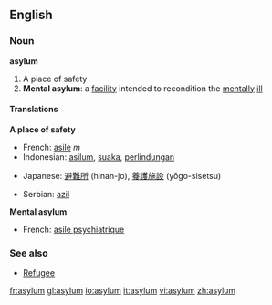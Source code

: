 ==English==

===Noun===
'''asylum'''

# A place of safety
# '''Mental asylum''': a [[facility]] intended to recondition the [[mentally]] [[ill]]

====Translations====
'''A place of safety'''
{{top}}
*French: [[asile]] ''m''
*Indonesian: [[asilum]], [[suaka]], [[lindung|perlindungan]]
{{mid}}
*Japanese: [[避難所]] (hinan-jo), [[養護施設]] (yōgo-sisetsu)
{{bottom}}
*Serbian: [[azil]]

'''Mental asylum'''
{{top}}
*French: [[asile psychiatrique]]
{{mid}}
{{bottom}}

===See also===

*[[Refugee]]

[[fr:asylum]]
[[gl:asylum]]
[[io:asylum]]
[[it:asylum]]
[[vi:asylum]]
[[zh:asylum]]